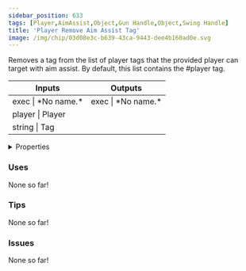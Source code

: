 ```yaml
---
sidebar_position: 633
tags: [Player,AimAssist,Object,Gun Handle,Object,Swing Handle]
title: 'Player Remove Aim Assist Tag'
image: /img/chip/03d08e3c-b639-43ca-9443-dee4b160ad0e.svg
---
```


Removes a tag from the list of player tags that the provided player can target with aim assist.
By default, this list contains the #player tag.



<IChip uuid="03d08e3c-b639-43ca-9443-dee4b160ad0e"/>

<table><thead><tr><th>Inputs</th><th>Outputs</th></tr></thead><tbody><tr><td>exec | *No name.*</td><td>exec | *No name.*</td></tr><tr><td>player | Player</td><td /></tr><tr><td>string | Tag</td><td /></tr></tbody></table>

<details>
  <summary>Properties</summary>
  <div>
    <div>
    <table>
      <tbody>
        <tr>
          <td>Is beta required?</td>
          <td>No</td>
        </tr>
        <tr>
          <td>Is chip a trolling risk?</td>
          <td>No</td>
        </tr>
        <tr>
          <td>Is chip a role assignment risk?</td>
          <td>No</td>
        </tr>
        <tr>
          <td>Chip UUID</td>
          <td>03d08e3c-b639-43ca-9443-dee4b160ad0e</td>
        </tr>
        <tr>
          <td>Room availability</td>
          <td>Available everywhere</td>
        </tr>
      </tbody>
    </table>
    </div>
  </div>
</details>

### Uses

None so far!

### Tips

None so far!

### Issues

None so far!
